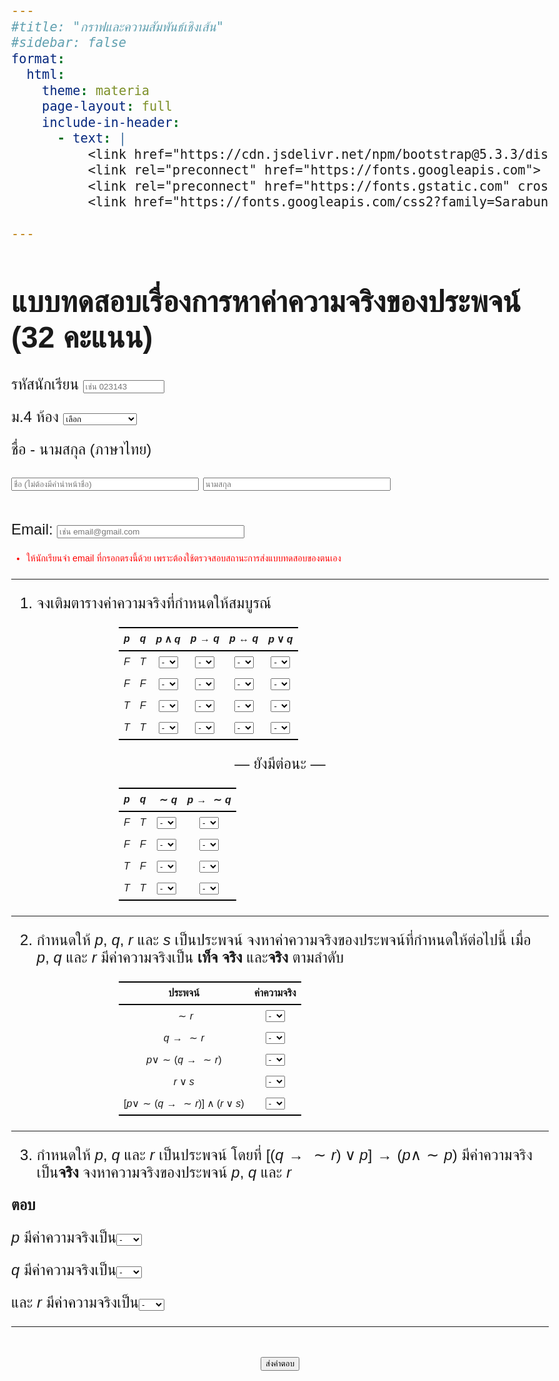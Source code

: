 ```yaml
---
#title: "กราฟและความสัมพันธ์เชิงเส้น"
#sidebar: false
format:
  html:
    theme: materia
    page-layout: full
    include-in-header: 
      - text: |
          <link href="https://cdn.jsdelivr.net/npm/bootstrap@5.3.3/dist/css/bootstrap.min.css" rel="stylesheet">
          <link rel="preconnect" href="https://fonts.googleapis.com">
          <link rel="preconnect" href="https://fonts.gstatic.com" crossorigin>
          <link href="https://fonts.googleapis.com/css2?family=Sarabun&display=swap" rel="stylesheet">
      
---
```


<style>
            body {
              font-family: 'Sarabun', sans-serif;
              font-size: 1.5em
            }

            h1 {
              font-family: 'Sarabun', sans-serif;
            }
            .narrative {
  font-family: 'Sarabun', sans-serif !important;
}
            
          </style>

<style>
  .progress-fixed-bottom {
    position: fixed;
    bottom: 0;
    left: 0;
    width: 100vw;
    height: 20px; /* กำหนดความสูง progress bar */
    z-index: 1050; /* ให้ลอยอยู่เหนือทุกอย่าง */
  }
  body {
    padding-bottom: 28px; /* เผื่อพื้นที่ progress bar ด้านล่าง */
  }
</style>

<style>
  .my-center-table {
    width: 60%;
    border-collapse: collapse;
    margin: auto;
  }
  .my-center-table th,
  .my-center-table td {
    text-align: center;
    vertical-align: middle;
    padding: 8px;
  }
  .my-center-table select {
    margin: auto;
    display: block;
    width: auto;
    min-width: 0;
  }
</style>

<div class="progress progress-fixed-bottom">
  <div id="progress-bar" class="progress-bar" role="progressbar" style="width: 0%; font-weight:bold;" aria-valuenow="0" aria-valuemin="0" aria-valuemax="100">
    0%
  </div>
</div>

# แบบทดสอบเรื่องการหาค่าความจริงของประพจน์ (32 คะแนน)

<form id="myForm" action="https://docs.google.com/forms/u/0/d/e/1FAIpQLSdW5JYkues0DlODo6PX6ijDPRhygpEvOF7B8iagcJmLeucqQg/formResponse" method="post" target="hidden_iframe">

<!--ปุ่มที่ถูกซ่อน กรอกเวลาเข้าอัตโนมัติ-->
<input type="hidden" name="entry.2055556504" id="entry-timein">

รหัสนักเรียน <input
    style="flex:0 2 70px; min-width:0; max-width:200px; width:130px; display:inline-block;"
    class="form-control"
    name="entry.692075133"
    placeholder="เช่น 023143"
    type="text"
    id="q3"
    required> 
    
ม.$4$ ห้อง <select style="flex:1; min-width:0; display:inline-block; width:auto;" class="form-select" name="entry.122799789"
  required>
    <option value="" disabled selected>เลือก</option>
    <option value="DA">DA</option>
    <option value="FC, AE, MS, SE">FC, AE, MS, SE</option>
    <option value="MD, GM">MD, GM</option>
    <option value="IM">IM</option>
  </select>

ชื่อ - นามสกุล (ภาษาไทย) <div style="display: flex; gap: 0.1rem;">
  <input
    style="flex:0 2 70px; min-width:0; max-width:300px; width:300px; display:inline-block;"
    class="form-control"
    name="entry.614874923"
    placeholder="ชื่อ (ไม่ต้องมีคำนำหน้าชื่อ)"
    type="text"
    id="q6"
    required>
  <input
    style="flex:0 2 70px; min-width:0; max-width:300px; width:300px; display:inline-block;"
    class="form-control"
    name="entry.1214605800"
    placeholder="นามสกุล"
    type="text"
    id="q7"
    required>
</div>

Email: <input
    style="flex:0 2 70px; min-width:0; max-width:300px; width:300px; display:inline-block;"
    class="form-control"
    name="entry.1822866670"
    placeholder="เช่น email@gmail.com"
    type="email"
    required>

<div style="color: red; font-size: 0.6em;">
  * ให้นักเรียนจำ email ที่กรอกตรงนี้ด้วย เพราะต้องใช้ตรวจสอบสถานะการส่งแบบทดสอบของตนเอง
</div>

---

1.  จงเติมตารางค่าความจริงที่กำหนดให้สมบูรณ์

<!--<table style="width:60%; border-collapse: collapse; margin: auto;">-->
<table class="my-center-table">
  <thead>
    <tr style="border-top: 2px solid black; border-bottom: 2px solid black;">
      <th>$p$</th>
      <th>$q$</th>
      <th>$p\land q$</th>
      <th>$p\rightarrow q$</th>
      <th>$p\leftrightarrow q$</th>
      <th>$p\lor q$</th>
    </tr>
  </thead>
  <tbody>
    <tr>
      <td>$F$</td>
      <td>$T$</td>
      <td><select style="flex:1; min-width:0; display:inline-block; width:auto;" class="form-select" name="entry.643473009"
  required>
            <option value="" disabled selected>-</option>
            <option value="T">$T$</option>
            <option value="F">$F$</option></select></td>
    <td><select style="flex:1; min-width:0; display:inline-block; width:auto;" class="form-select" name="entry.1854454301"
  required>
            <option value="" disabled selected>-</option>
            <option value="T">$T$</option>
            <option value="F">$F$</option></select></td>
    <td><select style="flex:1; min-width:0; display:inline-block; width:auto;" class="form-select" name="entry.746881656"
  required>
            <option value="" disabled selected>-</option>
            <option value="T">$T$</option>
            <option value="F">$F$</option></select></td>
    <td><select style="flex:1; min-width:0; display:inline-block; width:auto;" class="form-select" name="entry.1602778189"
  required>
            <option value="" disabled selected>-</option>
            <option value="T">$T$</option>
            <option value="F">$F$</option></select></td>
    </tr>
    <tr>
      <td>$F$</td>
      <td>$F$</td>
      <td><select style="flex:1; min-width:0; display:inline-block; width:auto;" class="form-select" name="entry.1490083489"
  required>
            <option value="" disabled selected>-</option>
            <option value="T">$T$</option>
            <option value="F">$F$</option></select></td>
    <td><select style="flex:1; min-width:0; display:inline-block; width:auto;" class="form-select" name="entry.399140487"
  required>
            <option value="" disabled selected>-</option>
            <option value="T">$T$</option>
            <option value="F">$F$</option></select></td>
    <td><select style="flex:1; min-width:0; display:inline-block; width:auto;" class="form-select" name="entry.18640661"
  required>
            <option value="" disabled selected>-</option>
            <option value="T">$T$</option>
            <option value="F">$F$</option></select></td>
    <td><select style="flex:1; min-width:0; display:inline-block; width:auto;" class="form-select" name="entry.2092527630"
  required>
            <option value="" disabled selected>-</option>
            <option value="T">$T$</option>
            <option value="F">$F$</option></select></td>
    </tr>
    <tr>
      <td>$T$</td>
      <td>$F$</td>
      <td><select style="flex:1; min-width:0; display:inline-block; width:auto;" class="form-select" name="entry.453771103"
  required>
            <option value="" disabled selected>-</option>
            <option value="T">$T$</option>
            <option value="F">$F$</option></select></td>
    <td><select style="flex:1; min-width:0; display:inline-block; width:auto;" class="form-select" name="entry.491093209"
  required>
            <option value="" disabled selected>-</option>
            <option value="T">$T$</option>
            <option value="F">$F$</option></select></td>
    <td><select style="flex:1; min-width:0; display:inline-block; width:auto;" class="form-select" name="entry.1414411909"
  required>
            <option value="" disabled selected>-</option>
            <option value="T">$T$</option>
            <option value="F">$F$</option></select></td>
    <td><select style="flex:1; min-width:0; display:inline-block; width:auto;" class="form-select" name="entry.2119858541"
  required>
            <option value="" disabled selected>-</option>
            <option value="T">$T$</option>
            <option value="F">$F$</option></select></td>
    </tr>
    <tr style="border-bottom: 2px solid black;">
      <td>$T$</td>
      <td>$T$</td>
      <td><select style="flex:1; min-width:0; display:inline-block; width:auto;" class="form-select" name="entry.992132873"
  required>
            <option value="" disabled selected>-</option>
            <option value="T">$T$</option>
            <option value="F">$F$</option></select></td>
    <td><select style="flex:1; min-width:0; display:inline-block; width:auto;" class="form-select" name="entry.652253765"
  required>
            <option value="" disabled selected>-</option>
            <option value="T">$T$</option>
            <option value="F">$F$</option></select></td>
    <td><select style="flex:1; min-width:0; display:inline-block; width:auto;" class="form-select" name="entry.300399737"
  required>
            <option value="" disabled selected>-</option>
            <option value="T">$T$</option>
            <option value="F">$F$</option></select></td>
    <td><select style="flex:1; min-width:0; display:inline-block; width:auto;" class="form-select" name="entry.486797859"
  required>
            <option value="" disabled selected>-</option>
            <option value="T">$T$</option>
            <option value="F">$F$</option></select></td>
    </tr>
  </tbody>
</table>


<!-- ข้อความอยู่ตรงกลาง -->
<div style="text-align: center; margin: 1em 0;">
  --- ยังมีต่อนะ ---
</div>

<table class="my-center-table">
  <thead>
    <tr style="border-top: 2px solid black; border-bottom: 2px solid black;">
      <th>$p$</th>
      <th>$q$</th>
      <th>$\sim q$</th>
      <th>$p \rightarrow\sim q$</th>
    </tr>
  </thead>
  <tbody>
    <tr>
      <td>$F$</td>
      <td>$T$</td>
      <td><select style="flex:1; min-width:0; display:inline-block; width:auto;" class="form-select" name="entry.1618387347"
  required>
            <option value="" disabled selected>-</option>
            <option value="T">$T$</option>
            <option value="F">$F$</option></select></td>
    <td><select style="flex:1; min-width:0; display:inline-block; width:auto;" class="form-select" name="entry.1213848157"
  required>
            <option value="" disabled selected>-</option>
            <option value="T">$T$</option>
            <option value="F">$F$</option></select></td>
    </tr>
    <tr>
      <td>$F$</td>
      <td>$F$</td>
      <td><select style="flex:1; min-width:0; display:inline-block; width:auto;" class="form-select" name="entry.1613726104"
  required>
            <option value="" disabled selected>-</option>
            <option value="T">$T$</option>
            <option value="F">$F$</option></select></td>
    <td><select style="flex:1; min-width:0; display:inline-block; width:auto;" class="form-select" name="entry.1254299077"
  required>
            <option value="" disabled selected>-</option>
            <option value="T">$T$</option>
            <option value="F">$F$</option></select></td>
    </tr>
    <tr>
      <td>$T$</td>
      <td>$F$</td>
      <td><select style="flex:1; min-width:0; display:inline-block; width:auto;" class="form-select" name="entry.890126404"
  required>
            <option value="" disabled selected>-</option>
            <option value="T">$T$</option>
            <option value="F">$F$</option></select></td>
    <td><select style="flex:1; min-width:0; display:inline-block; width:auto;" class="form-select" name="entry.44776959"
  required>
            <option value="" disabled selected>-</option>
            <option value="T">$T$</option>
            <option value="F">$F$</option></select></td>
    </tr>
    <tr style="border-bottom: 2px solid black;">
      <td>$T$</td>
      <td>$T$</td>
      <td><select style="flex:1; min-width:0; display:inline-block; width:auto;" class="form-select" name="entry.435333192"
  required>
            <option value="" disabled selected>-</option>
            <option value="T">$T$</option>
            <option value="F">$F$</option></select></td>
    <td><select style="flex:1; min-width:0; display:inline-block; width:auto;" class="form-select" name="entry.100224861"
  required>
            <option value="" disabled selected>-</option>
            <option value="T">$T$</option>
            <option value="F">$F$</option></select></td>
    </tr>
  </tbody>
</table>

---

2.  กำหนดให้ $p,\ q,\ r$ และ $s$ เป็นประพจน์ จงหาค่าความจริงของประพจน์ที่กำหนดให้ต่อไปนี้ เมื่อ $p,\ q$ และ $r$ มีค่าความจริงเป็น **เท็จ** **จริง** และ**จริง** ตามลำดับ

<table class="my-center-table">
  <thead>
    <tr style="border-top: 2px solid black; border-bottom: 2px solid black;">
      <th>ประพจน์</th>
      <th>ค่าความจริง</th>
    </tr>
  </thead>
  <tbody>
    <tr>
      <td>$\sim r$</td>
      <td><select style="flex:1; min-width:0; display:inline-block; width:auto;" class="form-select" name="entry.492342074"
  required>
            <option value="" disabled selected>-</option>
            <option value="T">$T$</option>
            <option value="F">$F$</option></select></td>
    </tr>
    <tr>
      <td>$q\rightarrow\sim r$</td>
      <td><select style="flex:1; min-width:0; display:inline-block; width:auto;" class="form-select" name="entry.177853220"
  required>
            <option value="" disabled selected>-</option>
            <option value="T">$T$</option>
            <option value="F">$F$</option></select></td>
    </tr>
    <tr>
      <td>$p\lor \sim (q\rightarrow\sim r)$</td>
      <td><select style="flex:1; min-width:0; display:inline-block; width:auto;" class="form-select" name="entry.1935458825"
  required>
            <option value="" disabled selected>-</option>
            <option value="T">$T$</option>
            <option value="F">$F$</option></select></td>
    </tr>
    <tr>
      <td>$r\lor s$</td>
      <td><select style="flex:1; min-width:0; display:inline-block; width:auto;" class="form-select" name="entry.66340037"
  required>
            <option value="" disabled selected>-</option>
            <option value="T">$T$</option>
            <option value="F">$F$</option></select></td>
    </tr>
    <tr style="border-bottom: 2px solid black;">
      <td>$\left[p\lor \sim (q\rightarrow\sim r)\right]\land(r\lor s)$</td>
      <td><select style="flex:1; min-width:0; display:inline-block; width:auto;" class="form-select" name="entry.301768867"
  required>
            <option value="" disabled selected>-</option>
            <option value="T">$T$</option>
            <option value="F">$F$</option></select></td>
    </tr>
  </tbody>
</table>

---

3.  กำหนดให้ $p,\ q$ และ $r$ เป็นประพจน์ โดยที่ $\left[(q\rightarrow\sim r)\lor p\right]\rightarrow (p\land\sim p)$ มีค่าความจริงเป็น**จริง** จงหาความจริงของประพจน์ $p,\ q$ และ $r$

:::: {layout="[0.05,0.7]"}

::: {#1}
**ตอบ**
:::

::: {#2}

$p$ มีค่าความจริงเป็น<select style="flex:1; min-width:0; display:inline-block; width:auto;" class="form-select" name="entry.990664415"
  required>
            <option value="" disabled selected>-</option>
            <option value="T">จริง</option>
            <option value="F">เท็จ</option></select> 

$q$ มีค่าความจริงเป็น<select style="flex:1; min-width:0; display:inline-block; width:auto;" class="form-select" name="entry.1296619657"
  required>
            <option value="" disabled selected>-</option>
            <option value="T">จริง</option>
            <option value="F">เท็จ</option></select>

และ $r$ มีค่าความจริงเป็น<select style="flex:1; min-width:0; display:inline-block; width:auto;" class="form-select" name="entry.1735901206"
  required>
            <option value="" disabled selected>-</option>
            <option value="T">จริง</option>
            <option value="F">เท็จ</option></select>

:::

::::

---

<div style="display: flex; justify-content: center; margin: 1em 0;">
  <button class="btn btn-primary" type="submit">ส่งคำตอบ</button>
</div>

<!-- ซ่อนหน้านี้ เมื่อกดส่งแล้่ว-->
</form>
<iframe name="hidden_iframe" id="hidden_iframe" style="display:none;"></iframe>


<div id="submit-message" style="display:none; color:blue; font-weight:bold; margin-top:1em;">
  เราได้บันทึกคำตอบของคุณไว้แล้ว<br>
  <br><br>
  <!-- ปุ่มลิงก์ -->
  <a href="index.qmd" style="display:inline-block; margin-right:1em; padding:0.5em 1em; background:#007bff; color:#fff; text-decoration:none; border-radius:5px;">กลับหน้าหลัก</a>
</div>


<script>
  document.getElementById('myForm').onsubmit = function() {
    document.getElementById('myForm').style.display = 'none';
    document.getElementById('submit-message').style.display = 'block';
    return true;
  };
</script>


<!--ถ้าจะตั้งเวลาปิดรับฟอร์ม-->

<!--


<script>
  // กำหนดเวลาปิดรับ (เช่น 2025-05-29 17:00:00 +07:00)
  const closeTime = new Date("2025-06-28T13:00:00+07:00");

  document.getElementById('myForm').onsubmit = function(e) {
    const now = new Date();
    if (now > closeTime) {
      // ถ้าเลยเวลาปิดรับ
      e.preventDefault(); // ไม่ให้ส่งฟอร์ม
      document.getElementById('myForm').style.display = 'none';
      document.getElementById('submit-message').style.display = 'block';
      document.getElementById('submit-message').innerHTML = "ขออภัย ฟอร์มนี้ปิดรับคำตอบแล้ว";
      return false;
    } else {
      // ยังไม่หมดเวลา ส่งฟอร์มตามปกติ
      document.getElementById('myForm').style.display = 'none';
      document.getElementById('submit-message').style.display = 'block';
      // ข้อความที่แสดงหลังส่งฟอร์ม
      document.getElementById('submit-message').innerHTML = "เราได้บันทึกคำตอบของคุณไว้แล้ว<br>
      คุณสามารถกดย้อนกลับ แล้วเข้ามาที่เมนูเดิม <br>
      เพื่อทบทวนและส่งคำตอบเพิ่มเติมได้ ";
      return true;
    }
  };
</script>
-->





<!-- progress bar-->
<script>
  // ระบุ id ของฟอร์ม
  const form = document.getElementById('myForm');
  // เลือก input และ select ทั้งหมดในฟอร์ม (ที่ต้องกรอก)
  const requiredFields = form.querySelectorAll('input[required], select[required]');
  const progressBar = document.getElementById('progress-bar');

  function updateProgressBar() {
    let filled = 0;
    requiredFields.forEach(field => {
      // สำหรับ select ให้เช็คว่า value ไม่ใช่ค่าว่าง
      if (
        (field.tagName === "SELECT" && field.value !== "" && field.value !== null) ||
        (field.tagName === "INPUT" && field.value.trim() !== "")
      ) {
        filled += 1;
      }
    });
    const percent = Math.round((filled / requiredFields.length) * 100);
    progressBar.style.width = percent + "%";
    progressBar.setAttribute('aria-valuenow', percent);
    progressBar.textContent = percent + "%";
    // เพิ่มสีเมื่อครบ 100%
    if(percent === 100){
      progressBar.classList.add("bg-success");
    } else {
      progressBar.classList.remove("bg-success");
    }
  }

  // อัปเดต progress ทุกครั้งที่กรอกข้อมูล
  requiredFields.forEach(field => {
    field.addEventListener('input', updateProgressBar);
    field.addEventListener('change', updateProgressBar);
  });

  // เรียกครั้งแรกเมื่อโหลดหน้า
  updateProgressBar();
</script>


<!--เอาไว้ใช้เวลาอยากได้ว่าเริ่มทำกี่โมง-->
<!--ใช้กับ input id="entry-timein"-->
<!--อันนี้ format เวลาไม่ดี-->
<!--
<script>
window.addEventListener('DOMContentLoaded', function() {
  const now = new Date().toISOString();
  document.getElementById('entry-timein').value = now;
});
</script>
-->

<!-- format time ตรง google sheet-->
<script>
window.addEventListener('DOMContentLoaded', function() {
  const now = new Date();

  // ดึงค่าแต่ละส่วน
  const day = now.getDate();
  const month = now.getMonth() + 1; // เดือนใน JS เริ่มที่ 0
  const year = now.getFullYear();
  const hour = now.getHours();
  const minute = now.getMinutes();
  const second = now.getSeconds();

  // เติม 0 ข้างหน้าถ้าจำเป็น
  const pad = n => n.toString().padStart(2, '0');

  // สร้าง string ในรูปแบบเดียวกับ Google Form
  const formatted = `${pad(day)}/${pad(month)}/${year} ${pad(hour)}:${pad(minute)}:${pad(second)}`;

  document.getElementById('entry-timein').value = formatted;
});

</script>